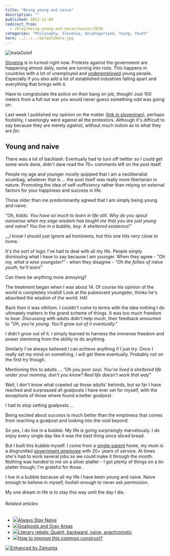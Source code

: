 ```yaml
---
title: "Being young and naive"
description: ""
published: 2012-12-04
redirect_from:
  - /blog/being-young-and-naive/swizec/5636
categories: "Philosophy, Slovenia, Uncategorized, Young, Youth"
hero: ../../../defaultHero.jpg
---
```


![InstaGotof](https://swizec.com/wp-content/uploads/2012/12/Screen-Shot-2012-12-04-at-12.47.42-PM.png "InstaGotof")

[Slovenia](<http://maps.google.com/maps?ll=46.05,14.5&spn=10.0,10.0&q=46.05,14.5 (Slovenia)&t=h> "Slovenia") is in turmoil right now. Protests against the government are happening almost daily, some are turning into riots. This happens in countries with a lot of unemployed and [underemployed](http://en.wikipedia.org/wiki/Underemployment "Underemployment") young people. Especially if you also add a lot of established industries falling apart and everything that brings with it.

Have to congratulate the police on their bang on job, though! Just 100 meters from a full out war you would never guess something odd was going on.

Last week I published my opinion on the matter ([link in sloveninan](http://www.had.si/blog/2012/12/01/vsi-pizdakajo-nihce-ne-bi-delal/)), perhaps foolishly, I seemingly went against all the protestors. Although it's difficult to say because they are merely _against_, without much notion as to what they are _for_.

## Young and naive

There was a lot of backlash. Eventually had to turn off twitter so I could get some work done, didn't dare read the 70+ comments left on the post itself.

People my age and younger mostly quipped that I am a neoliberalist scumbag, whatever that is ... the post itself was really more libertarian in nature. Promoting the idea of self-sufficiency rather than relying on external factors for your happiness and success in life.

Those older than me predominantly agreed that I am simply being young and naive.

_"Oh, kiddo. You have so much to learn in life still. Why do you spout nonsense when my sage wisdom has taught me that you are just young and naive? You live in a bubble, boy. A sheltered existence!"_

\_\_I know I should just ignore ad hominems, but this one hits very close to home.

It's the sort of logic I've had to deal with all my life. People simply dismissing what I have to say because I am younger. When they agree - _"Oh my, what a wise youngster!"_ - when they disagree - _"Oh the follies of naive youth; he'll learn"_

Can there be anything more annoying?

The treatment began when I was about 14. Of _course_ his opinion of the world is completely invalid! Look at the pubescent youngster, thinks he's absorbed the wisdom of the world. HA!

Back then it was nihilism. I couldn't come to terms with the idea nothing I do ultimately matters in the grand scheme of things. It was too much freedom to bear. Discussing with adults didn't help much, their feedback amounted to _"Oh, you're young. You'll grow out of it eventually."_

I didn't grow out of it. I simply learned to harness the immense freedom and power stemming from the ability to do anything.

Similarly I've always believed I can _achieve_ anything if I just try. Once I really set my mind on something, I will get there eventually. Probably not on the first try though.

Mentioning this to adults ... _"Oh you poor soul. You've lived a sheltered life under your mommy, don't you know? Real life doesn't work that way"_

Well, I don't know what crawled up those adults' behinds, but so far I have reached and surprassed all goalposts I have ever set for myself, with the exceptions of those where found a better goalpost.

I had to stop setting goalposts ...

Being excited about success is much better than the emptiness that comes from reaching a goalpost and looking into the void beyond.

So yes, I do live in a bubble. My life _is_ going surprisingly marvelously. I _do_ enjoy every single day like it was the best thing since sliced bread.

But I built this bubble myself. I come from a [single-parent](http://en.wikipedia.org/wiki/Single_parent "Single parent") home, my mum is a disgruntled [government employee](http://en.wikipedia.org/wiki/Civil_service "Civil service") with 20+ years of service. At times she's had to work several jobs so we could make it through the month. Nothing was handed to me on a silver platter - I got plenty of things on a tin platter though; I'm grateful for those.

I live in a bubble because all my life I have been young and naive. Naive enough to believe in myself, foolish enough to never ask permission.

My one dream in life is to stay this way until the day I die.

###### Related articles

- [![](https://i.zemanta.com/129649866_80_80.jpg)](http://ornamentalelements.com/2012/12/03/always-stay-naive/)[Always Stay Naive](http://ornamentalelements.com/2012/12/03/always-stay-naive/)
- [![](https://i.zemanta.com/118276132_80_80.jpg)](http://tomaplomb.blogspot.com/2012/10/goalposts-and-gray-areas.html)[Goalposts and Gray Areas](http://tomaplomb.blogspot.com/2012/10/goalposts-and-gray-areas.html)
- [![](https://i.zemanta.com/noimg_78_80_80.jpg)](http://bardhasflown.wordpress.com/2012/11/20/the-next-real/)[Literary rebels: Quaint, backward, naive, anachronistic](http://bardhasflown.wordpress.com/2012/11/20/the-next-real/)
- [![](https://i.zemanta.com/noimg_45_80_80.jpg)](http://stackoverflow.com/questions/13701374/how-to-improve-this-common-construct)[How to improve this common construct?](http://stackoverflow.com/questions/13701374/how-to-improve-this-common-construct)

[![Enhanced by Zemanta](https://img.zemanta.com/zemified_e.png?x-id=82c25b76-edc1-4dae-9c53-a29763261266)](http://www.zemanta.com/?px "Enhanced by Zemanta")
